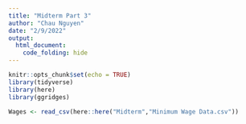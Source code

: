 ```yaml
---
title: "Midterm Part 3"
author: "Chau Nguyen"
date: "2/9/2022"
output: 
  html_document:
    code_folding: hide
---
```


```r
knitr::opts_chunk$set(echo = TRUE)
library(tidyverse)
library(here)
library(ggridges)

Wages <- read_csv(here::here("Midterm","Minimum Wage Data.csv"))
```


